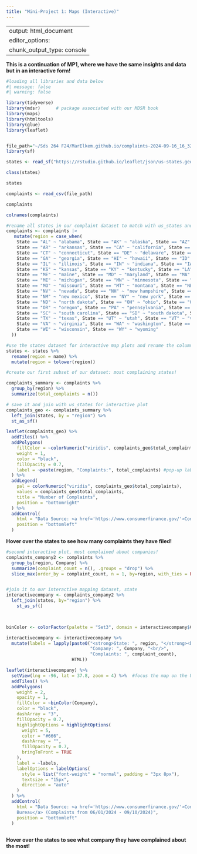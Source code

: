 ```yaml
---
title: "Mini-Project 1: Maps (Interactive)"
---
```

---
output: html_document
editor_options: 
  chunk_output_type: console
---


**This is a continuation of MP1, where we have the same insights and data but in an interactive form!**

```r
#loading all libraries and data below
#| message: false
#| warning: false

library(tidyverse)
library(mdsr)      # package associated with our MDSR book
library(maps)
library(htmltools)
library(glue)
library(leaflet)


file_path="~/Sds 264 F24/MarElkem.github.io/complaints-2024-09-16_16_32.csv"
library(sf) 

states <- read_sf("https://rstudio.github.io/leaflet/json/us-states.geojson")  

class(states) 

states

complaints <- read_csv(file_path)

complaints

colnames(complaints) 

```




```r
#rename all states in our complaint dataset to match with us_states and states
complaints <- complaints |> 
   mutate(region = case_when(
    State == "AL" ~ "alabama", State == "AK" ~ "alaska", State == "AZ" ~ "arizona",
    State == "AR" ~ "arkansas", State == "CA" ~ "california", State == "CO" ~ "colorado",
    State == "CT" ~ "connecticut", State == "DE" ~ "delaware", State == "FL" ~ "florida",
    State == "GA" ~ "georgia", State == "HI" ~ "hawaii", State == "ID" ~ "idaho",
    State == "IL" ~ "illinois", State == "IN" ~ "indiana", State == "IA" ~ "iowa",
    State == "KS" ~ "kansas", State == "KY" ~ "kentucky", State == "LA" ~ "louisiana",
    State == "ME" ~ "maine", State == "MD" ~ "maryland", State == "MA" ~ "massachusetts",
    State == "MI" ~ "michigan", State == "MN" ~ "minnesota", State == "MS" ~ "mississippi",
    State == "MO" ~ "missouri", State == "MT" ~ "montana", State == "NE" ~ "nebraska",
    State == "NV" ~ "nevada", State == "NH" ~ "new hampshire", State == "NJ" ~ "new jersey",
    State == "NM" ~ "new mexico", State == "NY" ~ "new york", State == "NC" ~ "north carolina",
    State == "ND" ~ "north dakota", State == "OH" ~ "ohio", State == "OK" ~ "oklahoma",
    State == "OR" ~ "oregon", State == "PA" ~ "pennsylvania", State == "RI" ~ "rhode island",
    State == "SC" ~ "south carolina", State == "SD" ~ "south dakota", State == "TN" ~ "tennessee",
    State == "TX" ~ "texas", State == "UT" ~ "utah", State == "VT" ~ "vermont",
    State == "VA" ~ "virginia", State == "WA" ~ "washington", State == "WV" ~ "west virginia",
    State == "WI" ~ "wisconsin", State == "WY" ~ "wyoming"
  )) 

```


```r
#use the states dataset for interactive map plots and rename the column "name" which indicates state in order to join with our variable dataset.
states <- states %>%
  rename(region = name) %>%               
  mutate(region = tolower(region))        

```



```r
#create our first subset of our dataset: most complaining states!

complaints_summary <- complaints %>% 
  group_by(region) %>% 
  summarize(total_complaints = n())
```


```r
# save it and join with us_states for interactive plot
complaints_geo <- complaints_summary %>%
  left_join(states, by = "region") %>% 
  st_as_sf()
```


```r


leaflet(complaints_geo) %>%
  addTiles() %>%
  addPolygons(
    fillColor = ~colorNumeric("viridis", complaints_geo$total_complaints)(total_complaints), #we want to show the variable "total complaints"
    weight = 1,
    color = "black",
    fillOpacity = 0.7,
    label = ~paste(region, "Complaints:", total_complaints) #pop-up label format
  ) %>%
  addLegend(
    pal = colorNumeric("viridis", complaints_geo$total_complaints), 
    values = complaints_geo$total_complaints,
    title = "Number of Complaints",
    position = "bottomright"
  ) %>% 
  addControl(
    html = "Data Source: <a href='https://www.consumerfinance.gov/'>Consumer Financial Protection Bureau</a> (Complaints from 06/01/2024 - 09/10/2024)", 
    position = "bottomleft"
  )

```
**Hover over the states to see how many complaints they have filed!**


```r
#second interactive plot, most complained about companies!
complaints_company2 <- complaints %>%
  group_by(region, Company) %>%
  summarize(complaint_count = n(), .groups = "drop") %>%  
  slice_max(order_by = complaint_count, n = 1, by=region, with_ties = FALSE)  #get the most complained about company for every state



```

```r
#join it to our interactive mapping dataset, state
interactivecompany <- complaints_company2 %>% 
  left_join(states, by="region") %>% 
    st_as_sf()

  
```



```r
binColor <- colorFactor(palette = "Set3", domain = interactivecompany$Company)

interactivecompany <- interactivecompany %>%
  mutate(labels = lapply(paste0("<strong>State: ", region, "</strong><br/>", #create our labels
                                "Company: ", Company, "<br/>", 
                                "Complaints: ", complaint_count), 
                         HTML))

leaflet(interactivecompany) %>%
  setView(lng = -96, lat = 37.8, zoom = 4) %>%  #focus the map on the US
  addTiles() %>%
  addPolygons(
    weight = 2,
    opacity = 1,
    fillColor = ~binColor(Company),  
    color = "black",
    dashArray = "3",
    fillOpacity = 0.7,
    highlightOptions = highlightOptions(
      weight = 5,
      color = "#666",
      dashArray = "",
      fillOpacity = 0.7,
      bringToFront = TRUE
    ),
    label = ~labels,
    labelOptions = labelOptions(
      style = list("font-weight" = "normal", padding = "3px 8px"),
      textsize = "15px",
      direction = "auto"
    )
  ) %>% 
  addControl(
    html = "Data Source: <a href='https://www.consumerfinance.gov/'>Consumer Financial Protection 
    Bureau</a> (Complaints from 06/01/2024 - 09/10/2024)", 
    position = "bottomleft"
  )
  
```
**Hover over the states to see what company they have complained about the most!**
